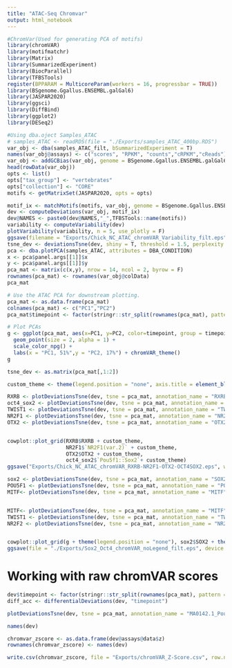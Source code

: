 ```yaml
---
title: "ATAC-Seq Chromvar"
output: html_notebook
---
```


```r
#ChromVar(Used for generating PCA of motifs)
library(chromVAR)
library(motifmatchr)
library(Matrix)
library(SummarizedExperiment)
library(BiocParallel)
library(TFBSTools)
register(BPPARAM = MulticoreParam(workers = 16, progressbar = TRUE))
library(BSgenome.Ggallus.ENSEMBL.galGal6)
library(JASPAR2020)
library(ggsci)
library(DiffBind)
library(ggplot2)
library(DESeq2)

#Using dba.oject Samples_ATAC
# samples_ATAC <- readRDS(file = "./Exports/samples_ATAC_400bp.RDS")
var_obj <- dba(samples_ATAC_filt, bSummarizedExperiment = T)
names(var_obj@assays) <- c("scores", "RPKM", "counts","cRPKM","cReads")
var_obj <- addGCBias(var_obj, genome = BSgenome.Ggallus.ENSEMBL.galGal6)
head(rowData(var_obj))
opts <- list()
opts["tax_group"] <- "vertebrates"
opts["collection"] <- "CORE"
motifs <- getMatrixSet(JASPAR2020, opts = opts)

motif_ix <- matchMotifs(motifs, var_obj, genome = BSgenome.Ggallus.ENSEMBL.galGal6)
dev <- computeDeviations(var_obj, motif_ix)
dev@NAMES <- paste0(dev@NAMES,"_",TFBSTools::name(motifs))
variability <- computeVariability(dev)
plotVariability(variability, n = 5, use_plotly = F)
ggsave(filename = "Exports/Chick_NC_ATAC_chromVAR_Variability_filt.eps", width = 8, height = 6)
tsne_dev <- deviationsTsne(dev, shiny = T, threshold = 1.5, perplexity = 4)
pca <- dba.plotPCA(samples_ATAC, attributes = DBA_CONDITION)
x <- pca$panel.args[[1]]$x
y <- pca$panel.args[[1]]$y
pca_mat <- matrix(c(x,y), nrow = 14, ncol = 2, byrow = F)
rownames(pca_mat) <- rownames(var_obj@colData)
pca_mat

# Use the ATAC PCA for downstream plotting.
pca_mat <- as.data.frame(pca_mat)
colnames(pca_mat) <- c("PC1","PC2")
pca_mat$timepoint <- factor(stringr::str_split(rownames(pca_mat), pattern = "_", simplify = T)[,1], levels = c("HH6","HH8","HH10","HH12","HH14","HH16","HH18")) 

# Plot PCAs
g <- ggplot(pca_mat, aes(x=PC1, y=PC2, color=timepoint, group = timepoint)) + 
  geom_point(size = 2, alpha = 1) + 
  scale_color_npg() +
  labs(x = "PC1, 51%",y = "PC2, 17%") + chromVAR_theme()
g

tsne_dev <- as.matrix(pca_mat[,1:2])

custom_theme <- theme(legend.position = "none", axis.title = element_blank())

RXRB <- plotDeviationsTsne(dev, tsne = pca_mat, annotation_name = "RXRB", shiny=F, var_df = variability)
oct4_sox2 <- plotDeviationsTsne(dev, tsne = pca_mat, annotation_name = "Pou5f1::Sox2", shiny=F, var_df = variability)
TWIST1 <- plotDeviationsTsne(dev, tsne = pca_mat, annotation_name = "TWIST1", shiny=F, var_df = variability)
NR2F1 <- plotDeviationsTsne(dev, tsne = pca_mat, annotation_name = "NR2F1(var.2)", shiny=F, var_df = variability)
OTX2 <- plotDeviationsTsne(dev, tsne = pca_mat, annotation_name = "OTX2", shiny=F, var_df = variability)


cowplot::plot_grid(RXRB$RXRB + custom_theme,
                   NR2F1$`NR2F1(var.2)` + custom_theme,
                   OTX2$OTX2 + custom_theme,
                   oct4_sox2$`Pou5f1::Sox2`+ custom_theme)
ggsave("Exports/Chick_NC_ATAC_chromVAR_RXRB-NR2F1-OTX2-OCT4SOX2.eps", width = 7, height = 5)

sox2 <- plotDeviationsTsne(dev, tsne = pca_mat, annotation_name = "SOX2", shiny=F, var_df = variability)
POU5F1 <- plotDeviationsTsne(dev, tsne = pca_mat, annotation_name = "POU5F1", shiny=F, var_df = variability)
MITF<- plotDeviationsTsne(dev, tsne = pca_mat, annotation_name = "MITF", shiny=F, var_df = variability) 


MITF<- plotDeviationsTsne(dev, tsne = pca_mat, annotation_name = "MITF", shiny=F, var_df = variability) 
TWIST1 <- plotDeviationsTsne(dev, tsne = pca_mat, annotation_name = "TWIST1", shiny=F, var_df = variability)
NR2F2 <- plotDeviationsTsne(dev, tsne = pca_mat, annotation_name = "NR2F2", shiny=F, var_df = variability)


cowplot::plot_grid(g + theme(legend.position = "none"), sox2$SOX2 + theme(legend.position = "none"), oct4_sox2$`Pou5f1::Sox2`+ theme(legend.position = "none"), POU5F1$POU5F1+ theme(legend.position = "none")) 
ggsave(file = "./Exports/Sox2_Oct4_chromVAR_noLegend_filt.eps", device = "eps", width = 6, height = 4)
```

# Working with raw chromVAR scores

```r
dev$timepoint <- factor(stringr::str_split(rownames(pca_mat), pattern = "_", simplify = T)[,1], levels = c("HH6","HH8","HH10","HH12","HH14","HH16","HH18")) 
diff_acc <- differentialDeviations(dev, "timepoint")

plotDeviationsTsne(dev, tsne = pca_mat, annotation_name = "MA0142.1_Pou5f1::Sox2", shiny=F, var_df = variability)

names(dev)

chromvar_zscore <- as.data.frame(dev@assays@data$z)
rownames(chromvar_zscore) <- names(dev)

write.csv(chromvar_zscore, file = "Exports/chromVAR_Z-Score.csv", row.names = T)
```
